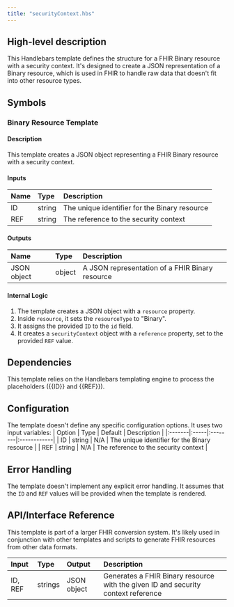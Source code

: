 ```yaml
---
title: "securityContext.hbs"
---
```


## High-level description
This Handlebars template defines the structure for a FHIR Binary resource with a security context. It's designed to create a JSON representation of a Binary resource, which is used in FHIR to handle raw data that doesn't fit into other resource types.

## Symbols

### Binary Resource Template
#### Description
This template creates a JSON object representing a FHIR Binary resource with a security context.

#### Inputs
| Name | Type | Description |
|:-----|:-----|:------------|
| ID | string | The unique identifier for the Binary resource |
| REF | string | The reference to the security context |

#### Outputs
| Name | Type | Description |
|:-----|:-----|:------------|
| JSON object | object | A JSON representation of a FHIR Binary resource |

#### Internal Logic
1. The template creates a JSON object with a `resource` property.
2. Inside `resource`, it sets the `resourceType` to "Binary".
3. It assigns the provided `ID` to the `id` field.
4. It creates a `securityContext` object with a `reference` property, set to the provided `REF` value.

## Dependencies
This template relies on the Handlebars templating engine to process the placeholders ({{ID}} and {{REF}}).

## Configuration
The template doesn't define any specific configuration options. It uses two input variables:
| Option | Type | Default | Description |
|:-------|:-----|:--------|:------------|
| ID | string | N/A | The unique identifier for the Binary resource |
| REF | string | N/A | The reference to the security context |

## Error Handling
The template doesn't implement any explicit error handling. It assumes that the `ID` and `REF` values will be provided when the template is rendered.

## API/Interface Reference
This template is part of a larger FHIR conversion system. It's likely used in conjunction with other templates and scripts to generate FHIR resources from other data formats.

| Input | Type | Output | Description |
|:------|:-----|:-------|:------------|
| ID, REF | strings | JSON object | Generates a FHIR Binary resource with the given ID and security context reference |